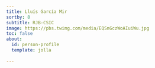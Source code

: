 ```yaml
---
title: Lluís García Mir
sortby: 8
subtitle: RJB-CSIC
image: https://pbs.twimg.com/media/EQSnGczWoAIuiWu.jpg
toc: false
about:
  id: person-profile
  template: jolla
 
---
```


:::{#person-profile}
:::




